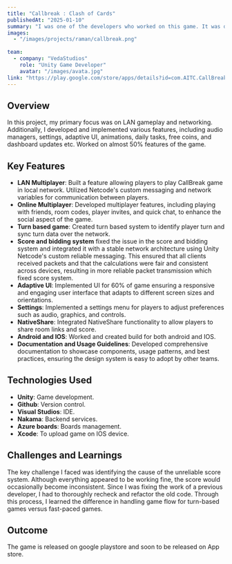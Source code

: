 ```yaml
---
title: "Callbreak : Clash of Cards"
publishedAt: "2025-01-10"
summary: "I was one of the developers who worked on this game. It was developed by our team at VedaStudios and published under our sister company, AITC International."
images:
  - "/images/projects/raman/callbreak.png"
  
team:
  - company: "VedaStudios"
    role: "Unity Game Developer"
    avatar: "/images/avata.jpg"
link: "https://play.google.com/store/apps/details?id=com.AITC.CallBreak&hl=en_US"
---
```


## Overview

In this project, my primary focus was on LAN gameplay and networking. Additionally, I developed and implemented various features, including audio managers, settings, adaptive UI, animations, daily tasks, free coins, and dashboard updates etc. Worked on almost 50% features of the game. 

## Key Features

- **LAN Multiplayer**: Built a feature allowing players to play CallBreak game in local network. Utilized Netcode's custom messaging and network variables for communication between players.
- **Online Multiplayer**: Developed multiplayer features, including playing with friends, room codes, player invites, and quick chat, to enhance the social aspect of the game.
- **Turn based game**: Created turn based system to identify player turn and sync turn data over the network.
- **Score and bidding system** fixed the issue in the score and bidding system and integrated it with a stable network architecture using Unity Netcode's custom reliable messaging. This ensured that all clients received packets and that the calculations were fair and consistent across devices, resulting in more reliable packet transmission which fixed score system.
- **Adaptive UI**: Implemented UI for 60% of game ensuring a responsive and engaging user interface that adapts to different screen sizes and orientations.     
- **Settings**: Implemented a settings menu for players to adjust preferences such as audio, graphics, and controls.
- **NativeShare**: Integrated NativeShare functionality to allow players to share room links and score.
- **Android and IOS**: Worked and created build for both android and IOS.
- **Documentation and Usage Guidelines**: Developed comprehensive documentation to showcase components, usage patterns, and best practices, ensuring the design system is easy to adopt by other teams.

## Technologies Used

- **Unity**: Game development.
- **Github**: Version control.
- **Visual Studios**:  IDE.
- **Nakama**: Backend services.
- **Azure boards**: Boards management.
- **Xcode**:  To upload game on IOS device.

## Challenges and Learnings

The key challenge I faced was identifying the cause of the unreliable score system. Although everything appeared to be working fine, the score would occasionally become inconsistent. Since I was fixing the work of a previous developer, I had to thoroughly recheck and refactor the old code. Through this process, I learned the difference in handling game flow for turn-based games versus fast-paced games. 

## Outcome

The game is released on google playstore and soon to be released on App store.
